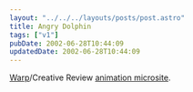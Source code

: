 ```yaml
---
layout: "../../../layouts/posts/post.astro"
title: Angry Dolphin
tags: ["v1"]
pubDate: 2002-06-28T10:44:09
updatedDate: 2002-06-28T10:44:09
---
```


[Warp][1]/Creative Review [animation microsite][2].

[1]: http://www.warprecords.com/ "Warp Records"
[2]: http://www.warprecords.com/animate/ "Warp/Creative Review animation microsite"
